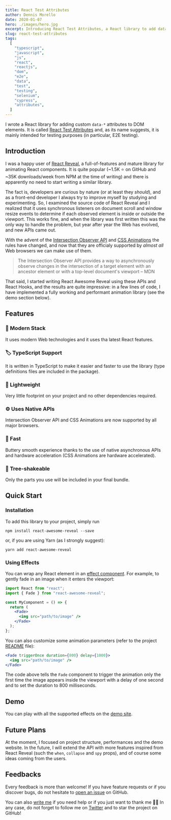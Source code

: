 ```yaml
---
title: React Test Attributes
author: Dennis Morello
date: 2020-01-07
hero: ./images/hero.jpg
excerpt: Introducing React Test Attributes, a React library to add data-* to DOM elements.
slug: react-test-attributes
tags:
  [
    "typescript",
    "javascript",
    "js",
    "react",
    "reactjs",
    "dom",
    "e2e",
    "data",
    "test",
    "testing",
    "selenium",
    "cypress",
    "attributes",
  ]
---
```


I wrote a React library for adding custom `data-*` attributes to DOM elements. It is called [React Test Attributes](https://github.com/dennismorello/react-test-attributes) and, as its name suggests, it is mainly intended for testing purposes (in particular, E2E testing).

## Introduction

I was a happy user of [React Reveal](https://github.com/rnosov/react-reveal), a full-of-features and mature library for animating React components. It is quite popular (~1.5K ⭐️ on GitHub and ~35K downloads/week from NPM at the time of writing) and there is apparently no need to start writing a similar library.

The fact is, developers are curious by nature (or at least they _should_), and as a front-end developer I always try to improve myself by studying and experimenting. So, I examined the source code of React Reveal and I realized that it uses synchronous listeners on document scroll and window resize events to determine if each observed element is inside or outside the viewport. This works fine, and when the library was first written this was the only way to handle the problem, but year after year the Web has evolved, and new APIs came out.

With the advent of the [Intersection Observer API](https://developer.mozilla.org/en-US/docs/Web/API/Intersection_Observer_API) and [CSS Animations](https://developer.mozilla.org/en-US/docs/Web/CSS/CSS_Animations) the rules have changed, and now that they are officialy supported by _almost all_ Web browsers we can make use of them.

> The Intersection Observer API provides a way to asynchronously observe changes in the intersection of a target element with an ancestor element or with a top-level document's viewport – MDN

That said, I started writing React Awesome Reveal using these APIs and React Hooks, and the results are quite impressive: in a few lines of code, I have implemented a fully working and performant animation library (see the demo section below).

## Features

### 🎁 Modern Stack

It uses modern Web technologies and it uses tha latest React features.

### 🏷 TypeScript Support

It is written in TypeScript to make it easier and faster to use the library (type definitions files are included in the package).

### 🍃 Lightweight

Very little footprint on your project and no other dependencies required.

### ⚙️ Uses Native APIs

Intersection Observer API and CSS Animations are now supported by all major browsers.

### 🚀 Fast

Buttery smooth experience thanks to the use of native asynchronous APIs and hardware acceleration (CSS Animations are hardware accelerated).

### 🌳 Tree-shakeable

Only the parts you use will be included in your final bundle.

## Quick Start

### Installation

To add this library to your project, simply run

```shell
npm install react-awesome-reveal --save
```

or, if you are using Yarn (as I strongly suggest):

```shell
yarn add react-awesome-reveal
```

### Using Effects

You can wrap any React element in an [effect component](https://github.com/dennismorello/react-awesome-reveal#supported-effects). For example, to gently fade in an image when it enters the viewport:

```jsx
import React from "react";
import { Fade } from "react-awesome-reveal";

const MyComponent = () => {
  return (
    <Fade>
      <img src="path/to/image" />
    </Fade>
  );
};
```

You can also customize some animation parameters (refer to the project [README](https://github.com/dennismorello/react-awesome-reveal/blob/master/README.md) file):

```jsx
<Fade triggerOnce duration={800} delay={1000}>
  <img src="path/to/image" />
</Fade>
```

The code above tells the `Fade` component to trigger the animation only the first time the image appears inside the viewport with a delay of one second and to set the duration to 800 milliseconds.

## Demo

You can play with all the supported effects on the [demo site](https://react-awesome-reveal.morello.dev).

## Future Plans

At the moment, I focused on project structure, performances and the demo website. In the future, I will extend the API with more features inspired from React Reveal (such the `when`, `collapse` and `spy` props), and of course some ideas coming from the users.

## Feedbacks

Every feedback is more than welcome! If you have feature requests or if you discover bugs, do not hesitate to [open an issue](https://github.com/dennismorello/react-awesome-reveal/issues) on GitHub.

You can also [write me](mailto:dennismorello@gmail.com) if you need help or if you just want to thank me 🙏🏻 In any case, do not forget to follow me on [Twitter](https://twitter.com/dennismorello) and to star the project on GitHub!

